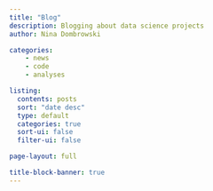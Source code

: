 ```yaml
---
title: "Blog"
description: Blogging about data science projects
author: Nina Dombrowski

categories:
    - news
    - code
    - analyses

listing:
  contents: posts
  sort: "date desc"
  type: default
  categories: true
  sort-ui: false
  filter-ui: false

page-layout: full

title-block-banner: true
---
```



